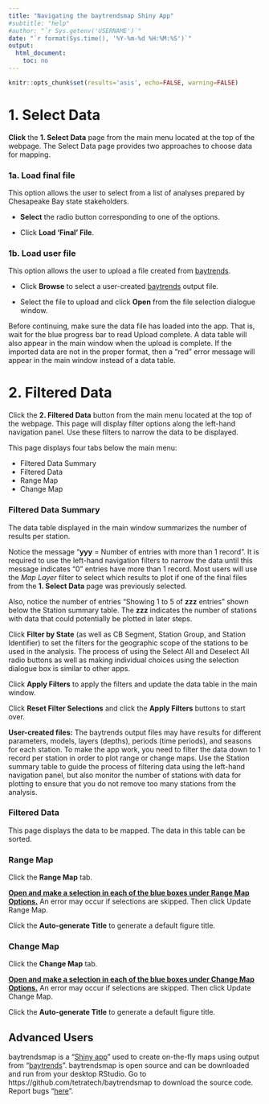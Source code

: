 ```yaml
---
title: "Navigating the baytrendsmap Shiny App"
#subtitle: "help"
#author: "`r Sys.getenv('USERNAME')`"
date: "`r format(Sys.time(), '%Y-%m-%d %H:%M:%S')`"
output:
  html_document:
    toc: no
---
```


```r
knitr::opts_chunk$set(results='asis', echo=FALSE, warning=FALSE)
```


# 1. Select Data

**Click** the **1. Select Data** page from the main menu located at the top of the webpage. The Select Data page provides two approaches to choose data for mapping. 

### 1a. Load final file

This option allows the user to select from a list of analyses prepared by Chesapeake Bay state stakeholders.  
  
+ **Select** the radio button corresponding to one of the options.  

+ Click **Load 'Final' File**.  

### 1b. Load user file

This option allows the user to upload a file created from  [baytrends](https://CRAN.R-project.org/package=baytrends).  

+ Click **Browse** to select a user-created [baytrends](https://CRAN.R-project.org/package=baytrends) output file.  

+ Select the file to upload and click **Open** from the file selection dialogue window.  

Before continuing, make sure the data file has loaded into the app. That is, wait for the blue progress bar to read Upload complete. A data table will also appear in the main window when the upload is complete. If the imported data are not in the proper format, then a “red” error message will appear in the main window instead of a data table.

# 2. Filtered Data

Click the **2. Filtered Data** button from the main menu located at the top of the webpage. This page will display filter options along the left-hand navigation panel. Use these filters to narrow the data to be displayed. 

This page displays four tabs below the main menu: 

+ Filtered Data Summary  
+ Filtered Data  
+ Range Map  
+ Change Map  

### Filtered Data Summary

The data table displayed in the main window summarizes the number of results per station. 

Notice the message “**yyy** = Number of entries with more than 1 record”. It is required to use the left-hand navigation filters to narrow the data until this message indicates “0” entries have more than 1 record. Most users will use the *Map Layer* filter to select which results to plot if one of the final files from the **1. Select Data** page was previously selected.

Also, notice the number of entries “Showing 1 to 5 of **zzz** entries” shown below the Station summary table. The **zzz** indicates the number of stations with data that could potentially be plotted in later steps. 

Click **Filter by State** (as well as CB Segment, Station Group, and Station Identifier) to set the filters for the geographic scope of the stations to be used in the analysis. The process of using the Select All and Deselect All radio buttons as well as making individual choices using the selection dialogue box is similar to other apps.

Click **Apply Filters** to apply the filters and update the data table in the main window.  

Click **Reset Filter Selections** and click the **Apply Filters** buttons to start over.

**User-created files:** The baytrends output files may have results for different parameters, models, layers (depths), periods (time periods), and seasons for each station. To make the app work, you need to filter the data down to 1 record per station in order to plot range or change maps. Use the Station summary table to guide the process of filtering data using the left-hand navigation panel, but also monitor the number of stations with data for plotting to ensure that you do not remove too many stations from the analysis.

### Filtered Data

This page displays the data to be mapped. The data in this table can be sorted.

### Range Map

Click the **Range Map** tab. 

**<u>Open and make a selection in each of the blue boxes under Range Map Options.</u>** An error may occur if selections are skipped. Then click Update Range Map.

Click the **Auto-generate Title** to generate a default figure title.

###  Change Map

Click the **Change Map** tab. 

**<u>Open and make a selection in each of the blue boxes under Change Map Options.</u>** An error may occur if selections are skipped. Then click Update Change Map.

Click the **Auto-generate Title** to generate a default figure title.

## Advanced Users

baytrendsmap is a "[Shiny app](https://shiny.rstudio.com/)" used to create on-the-fly maps using output from "[baytrends](https://CRAN.R-project.org/package=baytrends)". baytrendsmap is open source and can be downloaded and run from your desktop RStudio. Go to https://github.com/tetratech/baytrendsmap to download the source code. Report bugs "[here](https://github.com/tetratech/baytrendsmap/issues)".